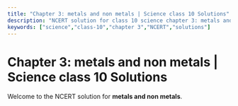 ```yaml
---
title: "Chapter 3: metals and non metals | Science class 10 Solutions"
description: "NCERT solution for class 10 science chapter 3: metals and non metals."
keywords: ["science","class-10","chapter 3","NCERT","solutions"]
---
```


# Chapter 3: metals and non metals | Science class 10 Solutions

Welcome to the NCERT solution for **metals and non metals**.
